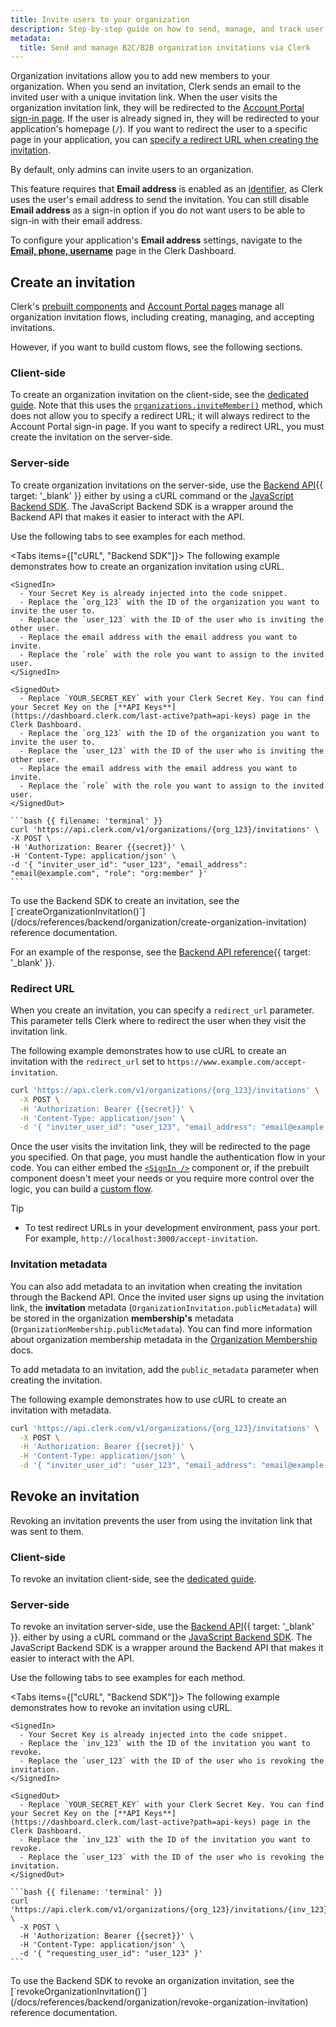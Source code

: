 ```yaml
---
title: Invite users to your organization
description: Step-by-step guide on how to send, manage, and track user invitations within your multitenant SaaS, all using Clerk Organizations.
metadata:
  title: Send and manage B2C/B2B organization invitations via Clerk
---
```


Organization invitations allow you to add new members to your organization. When you send an invitation, Clerk sends an email to the invited user with a unique invitation link. When the user visits the organization invitation link, they will be redirected to the [Account Portal sign-in page](/docs/guides/customizing-clerk/account-portal#sign-in). If the user is already signed in, they will be redirected to your application's homepage (`/`). If you want to redirect the user to a specific page in your application, you can [specify a redirect URL when creating the invitation](#redirect-url).

By default, only admins can invite users to an organization.

This feature requires that **Email address** is enabled as an [identifier](/docs/authentication/configuration/sign-up-sign-in-options#identifiers), as Clerk uses the user's email address to send the invitation. You can still disable **Email address** as a sign-in option if you do not want users to be able to sign-in with their email address.

To configure your application's **Email address** settings, navigate to the [**Email, phone, username**](https://dashboard.clerk.com/last-active?path=user-authentication/email-phone-username) page in the Clerk Dashboard.

## Create an invitation

Clerk's [prebuilt components](/docs/components/overview) and [Account Portal pages](/docs/guides/customizing-clerk/account-portal) manage all organization invitation flows, including creating, managing, and accepting invitations.

However, if you want to build custom flows, see the following sections.

### Client-side

To create an organization invitation on the client-side, see the [dedicated guide](/docs/custom-flows/manage-organization-invitations). Note that this uses the [`organizations.inviteMember()`](/docs/references/javascript/organization#invite-member) method, which does not allow you to specify a redirect URL; it will always redirect to the Account Portal sign-in page. If you want to specify a redirect URL, you must create the invitation on the server-side.

### Server-side

To create organization invitations on the server-side, use the [Backend API](/docs/reference/backend-api/tag/Organization-Invitations#operation/CreateOrganizationInvitation){{ target: '_blank' }} either by using a cURL command or the [JavaScript Backend SDK](/docs/references/backend/overview). The JavaScript Backend SDK is a wrapper around the Backend API that makes it easier to interact with the API.

Use the following tabs to see examples for each method.

<Tabs items={["cURL", "Backend SDK"]}>
  <Tab>
    The following example demonstrates how to create an organization invitation using cURL.

    <SignedIn>
      - Your Secret Key is already injected into the code snippet.
      - Replace the `org_123` with the ID of the organization you want to invite the user to.
      - Replace the `user_123` with the ID of the user who is inviting the other user.
      - Replace the email address with the email address you want to invite.
      - Replace the `role` with the role you want to assign to the invited user.
    </SignedIn>

    <SignedOut>
      - Replace `YOUR_SECRET_KEY` with your Clerk Secret Key. You can find your Secret Key on the [**API Keys**](https://dashboard.clerk.com/last-active?path=api-keys) page in the Clerk Dashboard.
      - Replace the `org_123` with the ID of the organization you want to invite the user to.
      - Replace the `user_123` with the ID of the user who is inviting the other user.
      - Replace the email address with the email address you want to invite.
      - Replace the `role` with the role you want to assign to the invited user.
    </SignedOut>

    ```bash {{ filename: 'terminal' }}
    curl 'https://api.clerk.com/v1/organizations/{org_123}/invitations' \
    -X POST \
    -H 'Authorization: Bearer {{secret}}' \
    -H 'Content-Type: application/json' \
    -d '{ "inviter_user_id": "user_123", "email_address": "email@example.com", "role": "org:member" }'
    ```
  </Tab>

  <Tab>
    To use the Backend SDK to create an invitation, see the [`createOrganizationInvitation()`](/docs/references/backend/organization/create-organization-invitation) reference documentation.
  </Tab>
</Tabs>

For an example of the response, see the [Backend API reference](/docs/reference/backend-api/tag/Organization-Invitations#operation/CreateOrganizationInvitation){{ target: '_blank' }}.

### Redirect URL

When you create an invitation, you can specify a `redirect_url` parameter. This parameter tells Clerk where to redirect the user when they visit the invitation link.

The following example demonstrates how to use cURL to create an invitation with the `redirect_url` set to `https://www.example.com/accept-invitation`.

```bash
curl 'https://api.clerk.com/v1/organizations/{org_123}/invitations' \
  -X POST \
  -H 'Authorization: Bearer {{secret}}' \
  -H 'Content-Type: application/json' \
  -d '{ "inviter_user_id": "user_123", "email_address": "email@example.com", "role": "org:member", "redirect_url": "https://www.example.com/accept-invitation" }'
```

Once the user visits the invitation link, they will be redirected to the page you specified. On that page, you must handle the authentication flow in your code. You can either embed the [`<SignIn />`](/docs/components/authentication/sign-in) component or, if the prebuilt component doesn't meet your needs or you require more control over the logic, you can build a [custom flow](/docs/custom-flows/accept-organization-invitations).

> [!TIP]
>
> - To test redirect URLs in your development environment, pass your port. For example, `http://localhost:3000/accept-invitation`.

### Invitation metadata

You can also add metadata to an invitation when creating the invitation through the Backend API. Once the invited user signs up using the invitation link, the **invitation** metadata (`OrganizationInvitation.publicMetadata`) will be stored in the organization **membership's** metadata (`OrganizationMembership.publicMetadata`). You can find more information about organization membership metadata in the [Organization Membership](/docs/references/javascript/types/organization-membership) docs.

To add metadata to an invitation, add the `public_metadata` parameter when creating the invitation.

The following example demonstrates how to use cURL to create an invitation with metadata.

```bash
curl 'https://api.clerk.com/v1/organizations/{org_123}/invitations' \
  -X POST \
  -H 'Authorization: Bearer {{secret}}' \
  -H 'Content-Type: application/json' \
  -d '{ "inviter_user_id": "user_123", "email_address": "email@example.com", "role": "org:member", "public_metadata": {"department": "marketing"} }'
```

## Revoke an invitation

Revoking an invitation prevents the user from using the invitation link that was sent to them.

### Client-side

To revoke an invitation client-side, see the [dedicated guide](/docs/custom-flows/manage-organization-invitations).

### Server-side

To revoke an invitation server-side, use the [Backend API](/docs/reference/backend-api/tag/Organization-Invitations#operation/RevokeOrganizationInvitation){{ target: '_blank' }}. either by using a cURL command or the [JavaScript Backend SDK](/docs/references/backend/overview). The JavaScript Backend SDK is a wrapper around the Backend API that makes it easier to interact with the API.

Use the following tabs to see examples for each method.

<Tabs items={["cURL", "Backend SDK"]}>
  <Tab>
    The following example demonstrates how to revoke an invitation using cURL.

    <SignedIn>
      - Your Secret Key is already injected into the code snippet.
      - Replace the `inv_123` with the ID of the invitation you want to revoke.
      - Replace the `user_123` with the ID of the user who is revoking the invitation.
    </SignedIn>

    <SignedOut>
      - Replace `YOUR_SECRET_KEY` with your Clerk Secret Key. You can find your Secret Key on the [**API Keys**](https://dashboard.clerk.com/last-active?path=api-keys) page in the Clerk Dashboard.
      - Replace the `inv_123` with the ID of the invitation you want to revoke.
      - Replace the `user_123` with the ID of the user who is revoking the invitation.
    </SignedOut>

    ```bash {{ filename: 'terminal' }}
    curl 'https://api.clerk.com/v1/organizations/{org_123}/invitations/{inv_123}/revoke' \
      -X POST \
      -H 'Authorization: Bearer {{secret}}' \
      -H 'Content-Type: application/json' \
      -d '{ "requesting_user_id": "user_123" }'
    ```
  </Tab>

  <Tab>
    To use the Backend SDK to revoke an organization invitation, see the [`revokeOrganizationInvitation()`](/docs/references/backend/organization/revoke-organization-invitation) reference documentation.
  </Tab>
</Tabs>
